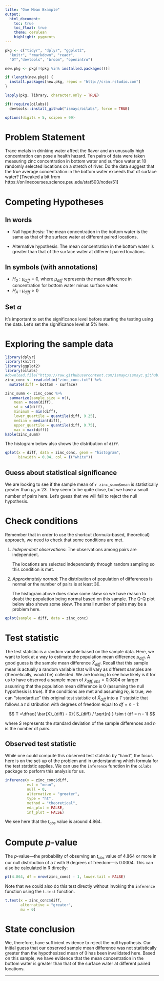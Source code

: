 ```yaml
---
title: "One Mean Example"
output:
  html_document:
    toc: true
    toc_float: true
    theme: cerulean
    highlight: pygments
---
```



```r
pkg <- c("tidyr", "dplyr", "ggplot2", 
  "knitr", "rmarkdown", "readr", 
  "DT","devtools", "broom", "openintro")

new.pkg <- pkg[!(pkg %in% installed.packages())]

if (length(new.pkg)) {
  install.packages(new.pkg, repos = "http://cran.rstudio.com")
}

lapply(pkg, library, character.only = TRUE)

if(!require(oilabs))
  devtools::install_github("ismayc/oilabs", force = TRUE)

options(digits = 5, scipen = 99)
```

# Problem Statement

Trace metals in drinking water affect the flavor and an unusually high concentration can pose a health hazard. Ten pairs of data were taken measuring zinc concentration in bottom water and surface water at 10 randomly selected locations on a stretch of river. Do the data suggest that the true average concentration in the bottom water exceeds that of surface water? [Tweaked a bit from https://onlinecourses.science.psu.edu/stat500/node/51]

# Competing Hypotheses

## In words

- Null hypothesis: The mean concentration in the bottom water is the same as that of the surface water at different paired locations.

- Alternative hypothesis:  The mean concentration in the bottom water is greater than that of the surface water at different paired locations.

## In symbols (with annotations)

- $H_0: \mu_{diff} = 0$, where $\mu_{diff}$ represents the mean difference in concentration for bottom water minus surface water.
- $H_A: \mu_{diff} > 0$

## Set $\alpha$

It's important to set the significance level before starting the testing using the data. Let's set the significance level at 5\% here.

# Exploring the sample data

```r
library(dplyr)
library(knitr)
library(ggplot2)
library(oilabs)
#download.file("https://raw.githubusercontent.com/ismayc/ismayc.github.io/master/teaching/sample_problems/zinc_conc.txt", destfile = "zinc_conc.txt")
zinc_conc <- read.delim("zinc_conc.txt") %>%
  mutate(diff = bottom - surface)
```

```r
zinc_summ <- zinc_conc %>%
  summarize(sample_size = n(),
    mean = mean(diff),
    sd = sd(diff),
    minimum = min(diff),
    lower_quartile = quantile(diff, 0.25),
    median = median(diff),
    upper_quartile = quantile(diff, 0.75),
    max = max(diff))
kable(zinc_summ)
```

The histogram below also shows the distribution of `diff`.

```r
qplot(x = diff, data = zinc_conc, geom = "histogram", 
      binwidth = 0.04, col = I("white"))
```


## Guess about statistical significance

We are looking to see if the sample mean of `r zinc_summ$mean` is statistically greater than $\mu_0 = 23$.  They seem to be quite close, but we have a small number of pairs here.  Let's guess that we will fail to reject the null hypothesis. 

# Check conditions

Remember that in order to use the shortcut (formula-based, theoretical) approach, we need to check that some conditions are met.

1. _Independent observations_:  The observations among pairs are independent.

   The locations are selected independently through random sampling so this condition is met.

2. _Approximately normal_:  The distribution of population of differences is normal or the number of pairs is at least 30.

    The histogram above does show some skew so we have reason to doubt the population being normal based on this sample.  The Q-Q plot below also shows some skew.  The small number of pairs may be a problem here.

```r
qplot(sample = diff, data = zinc_conc)
```

# Test statistic

The test statistic is a random variable based on the sample data.  Here, we want to look at a way to estimate the population mean difference $\mu_{diff}$.  A good guess is the sample mean difference $\bar{X}_{diff}$.  Recall that this sample mean is actually a random variable that will vary as different samples are (theoretically, would be) collected.  We are looking to see how likely is it for us to have observed a sample mean of $\bar{x}_{diff, obs} = 0.0804$ or larger assuming that the population mean difference is 0 (assuming the null hypothesis is true).  If the conditions are met and assuming $H_0$ is true, we can "standardize" this original test statistic of $\bar{X}_{diff}$ into a $T$ statistic that follows a $t$ distribution with degrees of freedom equal to $df = n - 1$:

$$ T =\dfrac{ \bar{X}_{diff} - 0}{ S_{diff} / \sqrt{n} } \sim t (df = n - 1) $$

where $S$ represents the standard deviation of the sample differences and $n$ is the number of pairs.

## Observed test statistic

While one could compute this observed test statistic by "hand", the focus here is on the set-up of the problem and in understanding which formula for the test statistic applies.  We can use the `inference` function in the `oilabs` package to perform this analysis for us. 

```r
inference(y = zinc_conc$diff, 
          est = "mean", 
          null = 0, 
          alternative = "greater",
          type = "ht", 
          method = "theoretical", 
          eda_plot = FALSE, 
          inf_plot = FALSE)
```

We see here that the $t_{obs}$ value is around 4.864.

# Compute $p$-value

The $p$-value---the probability of observing an $t_{obs}$ value of 4.864 or more in our null distribution of a $t$ with 9 degrees of freedom---is 0.0004.  This can also be calculated in R directly:

```r
pt(4.864, df = nrow(zinc_conc) - 1, lower.tail = FALSE)
```

Note that we could also do this test directly without invoking the `inference` function using the `t.test` function.

```r
t.test(x = zinc_conc$diff, 
       alternative = "greater",
       mu = 0)
```

# State conclusion

We, therefore, have sufficient evidence to reject the null hypothesis.  Our initial guess that our observed sample mean difference was not statistically greater than the hypothesized mean of 0 has been invalidated here.  Based on this sample, we have evidence that the mean concentration in the bottom water is greater than that of the surface water at different paired locations.

---

